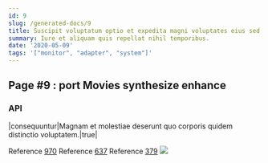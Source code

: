 ```yaml
---
id: 9
slug: /generated-docs/9
title: Suscipit voluptatum optio et expedita magni voluptates eius sed.
summary: Iure et aliquam quis repellat nihil temporibus.
date: '2020-05-09'
tags: '["monitor", "adapter", "system"]'
---
```


## Page #9 : port Movies synthesize enhance
### API

|consequuntur|Magnam et molestiae deserunt quo corporis quidem distinctio voluptatem.|true|

Reference [970](/970)
Reference [637](/637)
Reference [379](/379)
![](/assets/cats-0.jpg)


